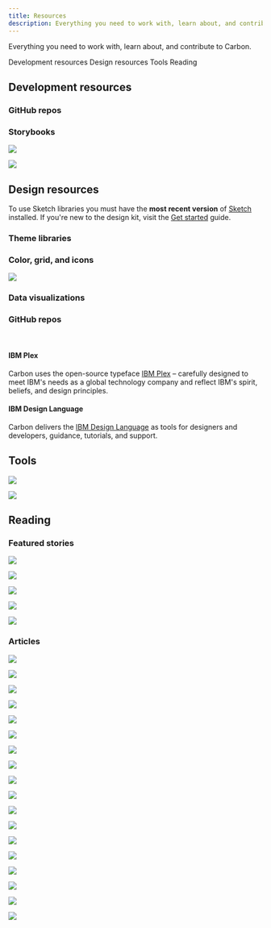 ```yaml
---
title: Resources
description: Everything you need to work with, learn about, and contribute to Carbon.
---
```


<PageDescription>

Everything you need to work with, learn about, and contribute to Carbon.

</PageDescription>

<AnchorLinks>

<AnchorLink>Development resources</AnchorLink>
<AnchorLink>Design resources</AnchorLink>
<AnchorLink>Tools</AnchorLink>
<AnchorLink>Reading</AnchorLink>

</AnchorLinks>

## Development resources

### GitHub repos

<Row className="resource-card-group">
<Column colLg={4} colMd={4} noGutterSm>
  <ResourceCard
    subTitle="Carbon Components"
    href="https://github.com/carbon-design-system/carbon-components"
    >

<MdxIcon name="github" />

  </ResourceCard>
</Column>
<Column colLg={4} colMd={4} noGutterSm>
  <ResourceCard
    subTitle="Carbon Components React"
    href="https://github.com/carbon-design-system/carbon-components-react"
    >

<MdxIcon name="github" />

  </ResourceCard>
</Column>
<Column colLg={4} colMd={4} noGutterSm>
  <ResourceCard
    subTitle="Carbon Components Angular"
    href="https://github.com/IBM/carbon-components-angular"
    >

<MdxIcon name="github" />

  </ResourceCard>
</Column>
<Column colLg={4} colMd={4} noGutterSm>
  <ResourceCard
    subTitle="Carbon Components Vue"
    href="https://github.com/carbon-design-system/carbon-components-vue"
    >

<MdxIcon name="github" />

  </ResourceCard>
</Column>
<Column colLg={4} colMd={4}  noGutterSm>
  <ResourceCard
    subTitle="Carbon boilerplate"
    href="https://github.com/carbon-design-system/carbon-boilerplate"
    >

<MdxIcon name="github" />

  </ResourceCard>
</Column>
<Column colMd={4} colLg={4} noGutterSm>
  <ResourceCard
    subTitle="Carbon Charts Core"
    href="https://github.com/carbon-design-system/carbon-charts/tree/master/packages/core">
    <MdxIcon name="github" />
  </ResourceCard>
</Column>
</Row>

### Storybooks

<Row className="resource-card-group">
<Column colLg={4} colMd={4} noGutterSm>
  <ResourceCard
    subTitle="Carbon React Storybook"
    href="http://react.carbondesignsystem.com/"
    >

![](images/react-icon.png)

  </ResourceCard>
</Column>
<Column colLg={4} colMd={4} noGutterSm>
  <ResourceCard
      subTitle="Carbon Components Vue Storybook"
      href="http://vue.carbondesignsystem.com/"
      >

![](images/vue-icon.png)

  </ResourceCard>
</Column>
</Row>

## Design resources

To use Sketch libraries you must have the **most recent version** of [Sketch](https://www.sketchapp.com/) installed. If you're new to the design kit, visit the [Get started](/get-started/design/sketch) guide.

### Theme libraries

<Row className="resource-card-group">
  <Column colLg={4} colMd={4} noGutterSm>
    <ResourceCard
      subTitle="White theme"
      href="sketch://add-library/cloud/JaVzz"
      actionIcon="download"
    >
      <MdxIcon name="sketch" />
    </ResourceCard>
  </Column>
  <Column colLg={4} colMd={4} noGutterSm>
    <ResourceCard
      subTitle="Gray 10 theme"
      href="sketch://add-library/cloud/Onwv2"
      actionIcon="download"
    >
      <MdxIcon name="sketch" />
    </ResourceCard>
  </Column>
  <Column colLg={4} colMd={4} noGutterSm>
    <ResourceCard
      subTitle="Gray 90 theme"
      href="sketch://add-library/cloud/eo37p"
      actionIcon="download"
    >
      <MdxIcon name="sketch" />
    </ResourceCard>
  </Column>
  <Column colLg={4} colMd={4} noGutterSm>
    <ResourceCard
      subTitle="Gray 100 theme"
      href="sketch://add-library/cloud/d13Ll"
      actionIcon="download"
    >
      <MdxIcon name="sketch" />
    </ResourceCard>
  </Column>
</Row>

### Color, grid, and icons

<Row className="resource-card-group">
<Column colLg={4} colMd={4} noGutterSm>
  <ResourceCard
    subTitle="RGB color palettes (.ase and .clr)"
    href="https://github.com/carbon-design-system/carbon/raw/master/packages/colors/artifacts/IBM_Colors.zip"
    actionIcon="download">

![](/images/ase.png)

  </ResourceCard>
</Column>
<Column colMd={4} colLg={4} noGutterSm>
    <ResourceCard
      subTitle="IBM Design Language library"
      href="sketch://add-library/cloud/nwqmk"
      actionIcon="download">
<MdxIcon name="sketch" />
  </ResourceCard>
</Column>
<Column colMd={4} colLg={4} noGutterSm>
  <ResourceCard
    subTitle="IBM Icons (16px, 20px) library"
    href="sketch://add-library/cloud/KW2yr"
    actionIcon="download">

<MdxIcon name="sketch" />

</ResourceCard>
</Column>
<Column colMd={4} colLg={4} noGutterSm>
  <ResourceCard
    subTitle="IBM Icons (24px, 32px) library"
    href="sketch://add-library/cloud/2bwkM"
    actionIcon="download">

<MdxIcon name="sketch" />

</ResourceCard>
</Column>
<Column colMd={4} colLg={4} noGutterSm>
  <ResourceCard
    subTitle="IBM Grid template"
    href="https://sketch.cloud/s/ngV7z"
    actionIcon="download">

<MdxIcon name="sketch" />

</ResourceCard>
</Column>
<Column colLg={4} colMd={4}  noGutterSm>
  <ResourceCard
    subTitle="UI Shell template"
    href="https://sketch.cloud/s/EjVmA"
    actionIcon="download">
    <MdxIcon name="sketch" />
  </ResourceCard>
</Column>
</Row>

### Data visualizations

<Row className="resource-card-group">
  <Column colLg={4} colMd={4} noGutterSm>
    <ResourceCard
      subTitle="Download WIP charting design specifications (IBM internal link)"
      disabled>
      <MdxIcon name="sketch" />
    </ResourceCard>
  </Column>

  <Column colLg={4} colMd={4} noGutterSm>
    <ResourceCard
      subTitle="Data visualization color palettes (IBM internal link)"
      href="https://ibm.box.com/s/3mt8fshtgy70r7rhxjhfo3gbdt0n3x5y"
      actionIcon="download">
      <MdxIcon name="sketch" />
    </ResourceCard>
  </Column>
</Row>

### GitHub repos

<Row className="resource-card-group">
<Column colLg={4} colMd={4} noGutterSm>
  <ResourceCard
    subTitle="Carbon design kit"
    href="https://github.com/carbon-design-system/carbon-design-kit"
    >

<MdxIcon name="github" />

  </ResourceCard>
</Column>
<Column colLg={4} colMd={4} noGutterSm>
  <ResourceCard
    subTitle="IBM Design Language and Icon Kits"
    href="https://github.com/IBM/design-kit"
    >

<MdxIcon name="github" />

  </ResourceCard>
</Column>
</Row>

<br />

#### IBM Plex

Carbon uses the open-source typeface [IBM Plex](https://github.com/ibm/plex) – carefully designed to meet IBM's needs as a global technology company and reflect IBM's spirit, beliefs, and design principles.

#### IBM Design Language

Carbon delivers the [IBM Design Language](https://www.ibm.com/design/language/) as tools for designers and developers, guidance, tutorials, and support.

## Tools

<Row className="resource-card-group">
<Column colLg={4} colMd={4} noGutterSm>
  <ResourceCard
    subTitle="Carbon CodePen"
    href="http://www.codepen.io/team/carbon"
    >

<MdxIcon name="codepen" />

  </ResourceCard>
</Column>
<Column colLg={4} colMd={4} noGutterSm>
  <ResourceCard
    subTitle="Color contrast checker"
    href="https://marijohannessen.github.io/color-contrast-checker/"
    >

![](images/color-contrast-icon.png)

  </ResourceCard>
</Column>

<Column colLg={4} colMd={4} noGutterSm>
  <ResourceCard
    subTitle="Adobe XD design kit"
    href="https://github.com/IBM/design-kit/raw/master/Adobe%20XD/Carbon%20Design%20System%20-%20V10%20-%20White%20(11.01.19).xd"
    actionIcon="download">

![](images/adobe-xd.png)

  </ResourceCard>
</Column>
</Row>

## Reading

### Featured stories

<Row>
<Column colLg={4} colMd={4}  noGutterMdLeft>
  <ArticleCard
    title="Writing Is Designing"
    href="https://rosenfeldmedia.com/books/writing-is-designing/">

![](images/writing-is-designing.png)

  </ArticleCard>
</Column>
<Column colLg={4} colMd={4} noGutterMdLeft>
  <ArticleCard
    title="Smashing Magazine’s “Design Systems” Book"
    href="https://www.smashingmagazine.com/design-systems-book/">

![](images/Featured_01.png)

  </ArticleCard>
</Column>

<Column colLg={4} colMd={4}  noGutterMdLeft>
  <ArticleCard
    title="Path to Design System Maturity"
    href="https://medium.com/ux-power-tools/the-path-to-design-system-maturity-d403daba692a">

![](images/Featured_03.png)

  </ArticleCard>
</Column>
<Column  colLg={4} colMd={4} noGutterMdLeft>
  <ArticleCard
    title="Responsive Web Design Podcast"
    href="https://responsivewebdesign.com/podcast/ibm-carbon/">

![](images/Featured_04.png)

  </ArticleCard>
</Column>
<Column colLg={4} colMd={4}  noGutterMdLeft>
  <ArticleCard
    title="UX Pin Virtual Design Summit"
    href="https://www.youtube.com/watch?v=eSvq5MieOdw&t=144s">

![](images/Featured_05.png)

  </ArticleCard>
</Column>
</Row>

### Articles

<Row>

<Column colLg={4} colMd={4} noGutterMdLeft>

<ArticleCard
    title="Seven new UX patterns for Carbon"
    author="Jan Child"
    date="January 9, 2020"
    href="https://medium.com/carbondesign/seven-new-ux-patterns-for-carbon-f4a18c20c535"
    >

![](images/patterns_announcement.png)

</ArticleCard>
</Column>
<Column colLg={4} colMd={4} noGutterMdLeft>

<ArticleCard
    title="New in Carbon: October 2019"
    author="Tyler Tate"
    date="October 10, 2019"
    href="https://medium.com/carbondesign/october-release-fadc38b757ad"
    >

![](images/v10.7-release.png)

</ArticleCard>
</Column>
<Column colLg={4} colMd={4} noGutterMdLeft>
<ArticleCard
    title="Help build Carbon — Hacktoberfest 2019"
    author="Connor Leech"
    date="October 1, 2019"
    href="https://medium.com/carbondesign/help-build-carbon-hacktoberfest-2019-dbf337305c92"
    >

![](/images/hacktoberfest.png)

</ArticleCard>
</Column>
<Column colLg={4} colMd={4} noGutterMdLeft>
<ArticleCard
    title="Because, colors are beautiful"
    author="Shixie Shi Trofimov"
    date="September 25, 2019"
    href="https://medium.com/carbondesign/because-colors-are-beautiful-52dd4cc39f09"
    >

![](/images/because-colors.png)

</ArticleCard>
</Column>
<Column colLg={4} colMd={4} noGutterMdLeft>
<ArticleCard
    title="What’s around the Carbon corner: October 🎃"
    author="Josefina Mancilla"
    date="September 6, 2019"
    href="https://medium.com/carbondesign/whats-around-the-carbon-corner-october-a47532f2933"
    >

![](/images/october_release.png)

</ArticleCard>
</Column>
<Column colLg={4} colMd={4} noGutterMdLeft>
<ArticleCard
    title="Carbon for IBM Security"
    author="Jen Downs"
    date="August 20, 2019"
    href="https://medium.com/carbondesign/carbon-for-ibm-security-986ccfe5c012"
    >

![](/images/security_pic.png)

</ArticleCard>
</Column>
<Column colLg={4} colMd={4} noGutterMdLeft>
<ArticleCard
    title="Carbon: July recap + August preview"
    author="Josefina Mancilla"
    date="July 26, 2019"
    href="https://medium.com/carbondesign/carbon-july-preview-whats-coming-in-august-7a2483ea6ac9"
    >

![](/images/Aug_preview_rev_2.png)

</ArticleCard>
</Column>
<Column colLg={4} colMd={4} noGutterMdLeft>
<ArticleCard
    title="Carbon June(ish) preview"
    author="Alison Joseph"
    date="June 12, 2019"
    href="https://medium.com/carbondesign/carbon-june-ish-preview-9c5843258933"
    >

![](../resources/images/june_option_3.png)

</ArticleCard>
</Column>
<Column colLg={4} colMd={4} noGutterMdLeft>
<ArticleCard
    title="Carbon v10.3.0 (May 2019)"
    author="Josh Black"
    date="June 6, 2019"
    href="https://medium.com/carbondesign/carbon-v10-3-0-may-2019-41b1f970f0ce"
    >

![](../resources/images/10_3-image.png)

</ArticleCard>
</Column>
<Column colLg={4} colMd={4} noGutterMdLeft>
<ArticleCard
    title="Essentials: Learn to build with Carbon"
    author="Matt Rosno"
    date="May 15, 2019"
    href="https://medium.com/carbondesign/essentials-learn-to-build-with-carbon-1d11ce05125f"
    >

![](../resources/images/code_palette.png)

</ArticleCard>
</Column>
<Column colLg={4} colMd={4} noGutterMdLeft>
<ArticleCard
    title="Carbon is moving to a monorepo"
    author="Josh Black"
    date="May 10, 2019"
    href="https://medium.com/carbondesign/carbon-is-moving-to-a-monorepo-c6bfcbe87de0"
    >

![](../resources/images/mono_repo_teal.png)

</ArticleCard>
</Column>
<Column colLg={4} colMd={4} noGutterMdLeft>
<ArticleCard
    title="Carbon dark themes are here"
    author="Lauren Rice"
    date="April 29, 2019"
    href="https://medium.com/carbondesign/carbon-dark-themes-are-here-a18910a0f910"
    >

![](../resources/images/carbon_themes.png)

</ArticleCard>
</Column>
<Column colLg={4} colMd={4} noGutterMdLeft>
<ArticleCard
    title="Carbon v10 Release"
    author="Robin Cannon"
    date="April 4, 2019"
    href="https://medium.com/carbondesign/carbon-v10-release-812eacb7da7f"
    >

![](../resources/images/bee_70.png)

</ArticleCard>
</Column>
<Column colLg={4} colMd={4} noGutterMdLeft>
  <ArticleCard
    title="Design with Carbon: Update your Sketch symbols to V10"
    author="Anna Gonzales"
    date="April 2, 2019"
    href="https://medium.com/carbondesign/design-with-carbon-update-your-sketch-symbols-to-v10-ef3132ea2e97"
    >

![](../resources/images/designing_with_carbon.png)

  </ArticleCard>
</Column>
<Column colLg={4} colMd={4}  noGutterMdLeft>
  <ArticleCard
    title="Minimal CSS with Carbon"
    author="Josh Black"
    date="April 1, 2019"
    href="https://medium.com/carbondesign/minimal-css-with-carbon-b0c089ccfa71"
    >

![](../resources/images/minimal_css.png)

  </ArticleCard>
</Column>
<Column colLg={4} colMd={4} noGutterMdLeft>
  <ArticleCard
    title="What to expect in Carbon 10"
    author="Robin Cannon"
    date="December 10, 2018"
    href="https://medium.com/carbondesign/what-to-expect-in-carbon-10-5af1bd6e25f6">

![](images/Carbon_what_to_expect.png)

  </ArticleCard>
</Column>
<Column colLg={4} colMd={4} noGutterMdLeft>
  <ArticleCard
    title="Up & Running with Carbon React in less than 5 minutes"
    author="Josh Black"
    date="October 19, 2018"
    href="https://medium.com/carbondesign/up-running-with-carbon-react-in-less-than-5-minutes-25d43cca059e">

![](images/Article_02.png)

  </ArticleCard>
</Column>
<Column colLg={4} colMd={4}  noGutterMdLeft>
  <ArticleCard
    title="Hacktoberfest with Carbon"
    author="Josh Black"
    date="October 16, 2018"
    href="https://medium.com/carbondesign/hacktoberfest-with-carbon-95c48943f586">

![](images/Article_03.png)

  </ArticleCard>
</Column>
</Row>
